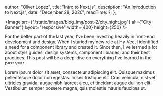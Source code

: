 
  author: "Oliver Lopez",
  title: "Intro to Next.js",
  description: "An Introduction to Next.js",
  date: "December 28, 2020",
  readTime: 2,
};


<Image
  src={"/static/images/blog_img/post-2/city_night.jpg"}
  alt={"City Banner"}
  layout="responsive"
  width={400}
  height={250}
/>

<p className="break-words text-md text-left leading-relaxed text-gray-700 dark:text-white">
  For the better part of the last year, I've been investing heavily in front-end
  development and design. When I started my new role at Hy-Vee, I identified a
  need for a component library and created it. Since then, I've learned a lot
  about style guides, design systems, component libraries, and their best
  practices. This post will be a deep-dive on everything I've learned in the
  past year.
</p>

<p className="break-words text-md text-left leading-relaxed text-gray-700 dark:text-white">
  Lorem ipsum dolor sit amet, consectetur adipiscing elit. Quisque maximus
  pellentesque dolor non egestas. In sed tristique elit. Cras vehicula, nisl vel
  ultricies gravida, augue nibh laoreet arcu, et tincidunt augue dui non elit.
  Vestibulum semper posuere magna, quis molestie mauris faucibus ut.
</p>

